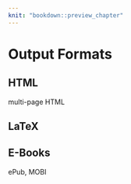 ```yaml
---
knit: "bookdown::preview_chapter"
---
```


# Output Formats

## HTML

multi-page HTML

## LaTeX

## E-Books

ePub, MOBI
